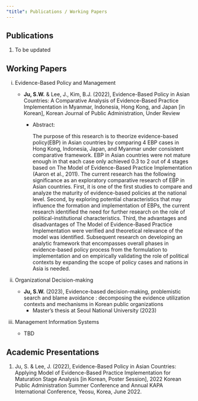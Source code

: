 ```yaml
---
"title": Publications / Working Papers
---
```


## Publications

1.  To be updated

## Working Papers

i.  Evidence-Based Policy and Management

    -   **Ju, S.W.** & Lee, J., Kim, B.J. (2022), Evidence-Based Policy in Asian Countries: A Comparative Analysis of Evidence-Based Practice Implementation in Myanmar, Indonesia, Hong Kong, and Japan \[in Korean\], Korean Journal of Public Administration, Under Review
        -   Abstract:

            The purpose of this research is to theorize evidence-based policy(EBP) in Asian countries by comparing 4 EBP cases in Hong Kong, Indonesia, Japan, and Myanmar under consistent comparative framework. EBP in Asian countries were not mature enough in that each case only achieved 0.3 to 2 out of 4 stages based on The Model of Evidence-Based Practice Implementation (Aaron et al., 2011). The current research has the following significance as an exploratory comparative research of EBP in Asian countries. First, it is one of the first studies to compare and analyze the maturity of evidence-based policies at the national level. Second, by exploring potential characteristics that may influence the formation and implementation of EBPs, the current research identified the need for further research on the role of political-institutional characteristics. Third, the advantages and disadvantages of The Model of Evidence-Based Practice Implementation were verified and theoretical relevance of the model was identified. Subsequent research on developing an analytic framework that encompasses overall phases in evidence-based policy process from the formulation to implementation and on empirically validating the role of political contexts by expanding the scope of policy cases and nations in Asia is needed.

ii. Organizational Decision-making

    -   **Ju, S.W.** (2023), Evidence-based decision-making, problemistic search and blame avoidance : decomposing the evidence utilization contexts and mechanisms in Korean public organizations
        -   Master's thesis at Seoul National University (2023)

iii. Management Information Systems

     -   TBD

## Academic Presentations

1.  Ju, S. & Lee, J. (2022), Evidence-Based Policy in Asian Countries: Applying Model of Evidence-Based Practice Implementation for Maturation Stage Analysis \[in Korean, Poster Session\], 2022 Korean Public Administration Summer Conference and Annual KAPA International Conference, Yeosu, Korea, June 2022.
